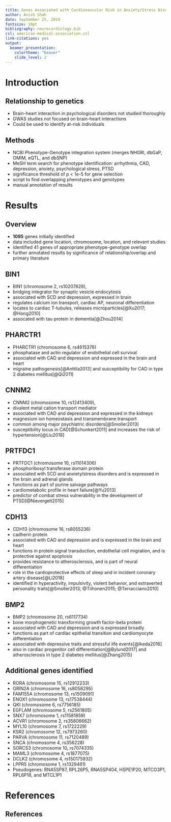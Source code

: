 ```yaml
---
title: Genes Associated with Cardiovascular Risk in Anxiety/Stress Disorders
author: Anish Shah
date: September 25, 2019
fontsize: 10pt
bibliography: neurocardiology.bib
csl: american-medical-association.csl
link-citations: yes
output: 
  beamer_presentation:
    colortheme: "beaver"
    slide_level: 2
---
```


# Introduction

## Relationship to genetics

- Brain-heart interaction in psychological disorders not studied thoroughly
- GWAS studies not focused on brain-heart interactions
- Could be used to identify at-risk individuals

## Methods

- NCBI Phenotype-Genotype integration system (merges NHGRI, dbGaP, OMIM, eQTL, and dbSNP)
- MeSH term search for phenotype identification: arrhythmia, CAD, depression, anxiety, psychological stress, PTSD
- significance threshold of p < 1e-5 for gene selection
- script to find overlapping phenotypes and genotypes
- manual annotation of results

# Results

## Overview 

- __1095__ genes initially identified
- data included gene location, chromosome, location, and relevant studies
- identified 41 genes of appropriate phenotype-genotype overlap
- further annotated results by significance of relationship/overlap and primary literature

## BIN1

- BIN1 (chromosome 2, rs10207628),
- bridging integrator for synaptic vesicle endocytosis
- associated with SCD and depression, expressed in brain
- regulates calcium ion transport, cardiac AP, neuronal differentiation
- locates to cardiac T-tubules, releases microparticles[@Xu2017; @Hong2010]
- assocated with tau protein in dementia[@Zhou2014]

## PHARCTR1

- PHARCTR1 (chromosome 6, rs4615376) 
- phosphatase and actin regulator of endothelial cell survival 
- associated with CAD and depression and expressed in the brain and heart
- migraine pathogenesis[@Anttila2013] and susceptibility for CAD in type 2 diabetes mellitus[@Qi2011]

## CNNM2

- CNNM2 (chromosome 10, rs12413409), 
- divalent metal cation transport mediator
- associated with CAD and depression and expressed in the kidneys 
- magnesium ion homeostasis and transmembrane transport
- common among major psychiatric disorders[@Smoller2013]
- susceptibility locus in CAD[@Schunkert2011] and increases the risk of hypertension[@Liu2018]

## PRTFDC1

- PRTFDC1 (chromosome 10, rs11014306) 
- phosphoribosyl transferase domain protein 
- associated with SCD and anxiety/stress disorders and is expressed in the brain and adrenal glands 
- functions as part of purine salvage pathways 
- cardiometabolic profile in heart failure[@Yu2013]
- predictor of combat stress vulnerability in the development of PTSD[@Nievergelt2015]

## CDH13

- CDH13 (chromosome 16, rs8055236)
- cadherin protein 
- associated with CAD and depression and is expressed in the brain and heart
- functions in protein signal transduction, endothelial cell migration, and is protective against apoptosis
- provides resistance to atherosclerosis, and is part of neural differentiation
- role in the cardioprotective effects of sleep and in incident coronary artery disease[@Li2018] 
- identified in hyperactivity, impulsivity, violent behavior, and extraverted personality traits[@Smoller2013; @Tiihonen2015; @Terracciano2010]

## BMP2

- BMP2 (chromosome 20, rs6117734)
- bone morphogenetic transforming growth factor-beta protein 
- associated with CAD and depression and is expressed broadly 
- functions as part of cardiac epithelial transition and cardiomyocyte differentiation
- associated with depressive traits and stressful life events[@Ikeda2016] 
- also in cardiac progenitor cell differentiation[@Bylund2017] and atherosclerosis in type 2 diabetes mellitus[@Zhang2015]

## Additional genes identified {.allowframebreaks}

- RORA (chromosome 15, rs12912233) 
- GRIN2A (chromosome 16, rs8058295) 
- FAM155A (chromosome 13, rs1509091) 
- ENOX1 (chromosome 13, rs17538444) 
- QKI (chromosome 6, rs7756185)
- EGFLAM (chromosome 5, rs2561805)
- SNX7 (chromosome 1, rs11581859) 
- ACVR1 (chromosome 2, rs35806662)
- MYL10 (chromosome 7, rs1722229) 
- KSR2 (chromosome 12, rs7973260) 
- PARVA (chromosome 11, rs7120489) 
- SNCA (chromosome 4, rs356228) 
- SORCS3 (chromosome 10, rs7074335) 
- MAML3 (chromosome 4, rs1877075)
- DCLK2 (chromosome 4, rs150175932) 
- LPPR5 (chromosome 1, rs1329461)
- Pseudogenes: RNA5SP87, RPL26P5, RNA5SP404, HSPE1P20, MTCO3P1, RPL6P18, and MTCL1P1 

# References 

## References {.allowframebreaks} 

